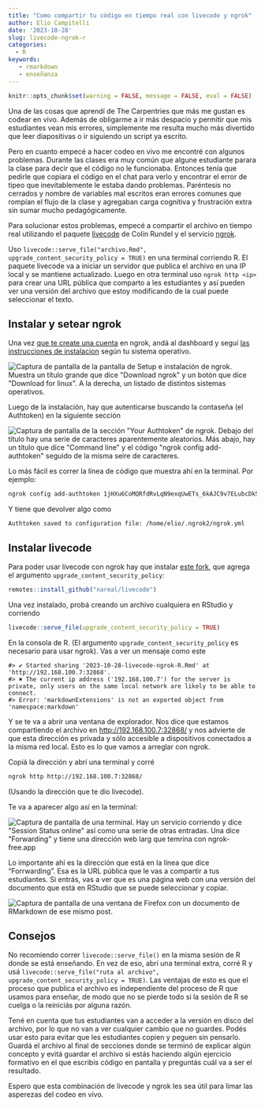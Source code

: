 ```yaml
---
title: "Como compartir tu código en tiempo real con livecode y ngrok"
author: Elio Campitelli
date: '2023-10-28'
slug: livecode-ngrok-r
categories:
  - R
keywords:
   - rmarkdown
   - enseñanza
---
```


```r
knitr::opts_chunk$set(warning = FALSE, message = FALSE, eval = FALSE)
```

Una de las cosas que aprendí de The Carpentries que más me gustan es codear en vivo.
Además de obligarme a ir más despacio y permitir que mis estudiantes vean mis errores, simplemente me resulta mucho más divertido que leer diapositivas o ir siguiendo un script ya escrito.

Pero en cuanto empecé a hacer codeo en vivo me encontré con algunos problemas.
Durante las clases era muy común que algune estudiante parara la clase para decir que el código no le funcionaba.
Entonces tenía que pedirle que copiara el código en el chat para verlo y encontrar el error de tipeo que inevitablemente le estaba dando problemas.
Paréntesis no cerrados y nombre de variables mal escritos eran errores comunes que rompían el flujo de la clase y agregaban carga cognitiva y frustración extra sin sumar mucho pedagógicamente.

Para solucionar estos problemas, empecé a compartir el archivo en tiempo real utilizando el paquete [livecode](https://github.com/rundel/livecode) de Colin Rundel y el servicio [ngrok](https://ngrok.com/).

Uso `livecode::serve_file("archivo.Rmd", upgrade_content_security_policy = TRUE)` en una terminal corriendo R.
El paquete livecode va a iniciar un servidor que publica el archivo en una IP local y se mantiene actualizado.
Luego en otra terminal uso `ngrok http <ip>` para crear una URL pública que comparto a les estudiantes y así pueden ver una versión del archivo que estoy modificando de la cual puede seleccionar el texto.

## Instalar y setear ngrok

Una vez [que te create una cuenta](#0) en ngrok, andá al dashboard y seguí [las instrucciones de instalacion](https://dashboard.ngrok.com/get-started/setup) según tu sistema operativo.

![](/images/Screenshot%20from%202023-10-28%2018.39.07.png){alt="Captura de pantalla de la pantalla de Setup e instalación de ngrok. Muestra un título grande que dice \"Download ngrok\" y un botón que dice \"Download for linux\". A la derecha, un listado de distintos sistemas operativos."}

Luego de la instalación, hay que autenticarse buscando la contaseña (el Authtoken) en la siguiente sección

![](/images/Screenshot%20from%202023-10-28%2018.39.45.png){alt="Captura de pantalla de la sección \"Your Authtoken\" de ngrok. Debajo del título hay una serie de caracteres aparentemente aleatorios. Más abajo, hay un título que dice \"Command line\" y el código \"ngrok config add-authtoken\" seguido de la misma seire de caracteres."}

Lo más fácil es correr la línea de código que muestra ahí en la terminal.
Por ejemplo:

``` bash
ngrok config add-authtoken 1jHXu6CoMQRfdRvLqN9exqUwETs_6kAJC9v7ELubcDk5QHkE5
```

Y tiene que devolver algo como

```         
Authtoken saved to configuration file: /home/elio/.ngrok2/ngrok.yml
```

## Instalar livecode

Para poder usar livecode con ngrok hay que instalar [este fork](https://github.com/nareal/livecode), que agrega el argumento `upgrade_content_security_policy`:

``` r
remotes::install_github("nareal/livecode")
```

Una vez instalado, probá creando un archivo cualquiera en RStudio y corriendo

``` r
livecode::serve_file(upgrade_content_security_policy = TRUE)
```

En la consola de R.
(El argumento `upgrade_content_security_policy` es necesario para usar ngrok).
Vas a ver un mensaje como este

```         
#> ✔ Started sharing '2023-10-28-livecode-ngrok-R.Rmd' at 'http://192.168.100.7:32868'.
#> ✖ The current ip address ('192.168.100.7') for the server is private, only users on the same local network are likely to be able to connect.
#> Error: 'markdownExtensions' is not an exported object from 'namespace:markdown'
```

Y se te va a abrir una ventana de explorador.
Nos dice que estamos compartiendo el archivo en <http://192.168.100.7:32868/> y nos advierte de que esta dirección es privada y sólo accesible a dispositivos conectados a la misma red local.
Esto es lo que vamos a arreglar con ngrok.

Copiá la dirección y abrí una terminal y corré

``` bash
ngrok http http://192.168.100.7:32868/
```

(Usando la dirección que te dio livecode).

Te va a aparecer algo así en la terminal:

![](/images/Screenshot%20from%202023-10-28%2019.00.37.png){alt="Captura de pantalla de una terminal. Hay un servicio corriendo y dice \"Session Status                online\" así como una serie de otras entradas. Una dice \"Forwarding\" y tiene una dirección web larg que temrina con ngrok-free.app"}

Lo importante ahí es la dirección que está en la línea que dice "Forrwarding".
Esa es la URL pública que le vas a compartir a tus estudiantes.
Si entrás, vas a ver que es una página web con una versión del documento que está en RStudio que se puede seleccionar y copiar.

![](/images/Screenshot%20from%202023-10-28%2019.03.00.png){alt="Captura de pantalla de una ventana de Firefox con un documento de RMarkdown de ese mismo post."}

## Consejos

No recomiendo correr `livecode::serve_file()` en la misma sesión de R donde se está enseñando.
En vez de eso, abrí una terminal extra, corré R y usá `livecode::serve_file("ruta al archivo", upgrade_content_security_policy = TRUE)`.
Las ventajas de esto es que el proceso que publica el archivo es independiente del proceso de R que usamos para enseñar, de modo que no se pierde todo si la sesión de R se cuelga o la reiniciás por alguna razón.

Tené en cuenta que tus estudiantes van a acceder a la versión en disco del archivo, por lo que no van a ver cualquier cambio que no guardes.
Podés usar esto para evitar que les estudiantes copien y peguen sin pensarlo.
Guardá el archivo al final de secciones donde se terminó de explicar algún concepto y evitá guardar el archivo si estás haciendo algún ejercicio formativo en el que escribís código en pantalla y preguntás cuál va a ser el resultado.

Espero que esta combinación de livecode y ngrok les sea útil para limar las asperezas del codeo en vivo.
